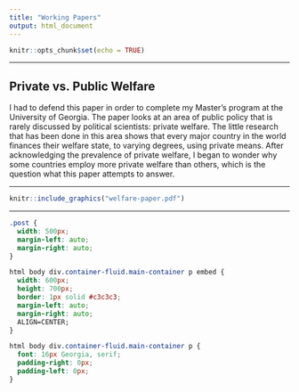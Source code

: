 ```yaml
---
title: "Working Papers"
output: html_document
---
```


<div class="post">

```r
knitr::opts_chunk$set(echo = TRUE)
```

***

## Private vs. Public Welfare

I had to defend this paper in order to complete my Master's program at the University of Georgia. The paper looks at an area of public policy that is rarely discussed by political scientists: private welfare. The little research that has been done in this area shows that every major country in the world finances their welfare state, to varying degrees, using private means. After acknowledging the prevalence of private welfare, I began to wonder why some countries employ more private welfare than others, which is the question what this paper attempts to answer.

***

```r
knitr::include_graphics("welfare-paper.pdf")
```

***

```css
.post {
  width: 500px;
  margin-left: auto;
  margin-right: auto;
}

html body div.container-fluid.main-container p embed {
  width: 600px;
  height: 700px;
  border: 1px solid #c3c3c3;
  margin-left: auto;
  margin-right: auto;
  ALIGN=CENTER;
}

html body div.container-fluid.main-container p {
  font: 16px Georgia, serif;
  padding-right: 0px;
  padding-left: 0px;
}
```